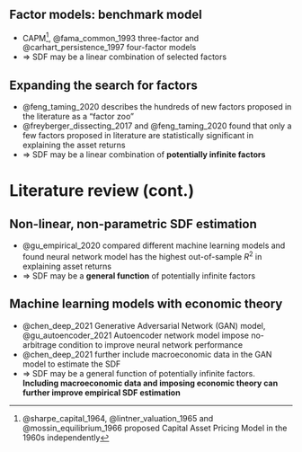 ## Factor models: benchmark model
  - CAPM^[@sharpe_capital_1964, @lintner_valuation_1965 and
    @mossin_equilibrium_1966 proposed Capital Asset Pricing
    Model in the 1960s independently],
    @fama_common_1993 three-factor and
    @carhart_persistence_1997 four-factor models
  - $\Rightarrow$ SDF may be a linear combination of selected factors

## Expanding the search for factors
  - @feng_taming_2020 describes the hundreds of new factors
    proposed in the literature as a "factor zoo"
  - @freyberger_dissecting_2017 and @feng_taming_2020 found
    that only a few factors proposed in literature are
    statistically significant in explaining the asset
    returns
  - $\Rightarrow$ SDF may be a linear combination of
    **potentially infinite factors**

# Literature review (cont.)

## Non-linear, non-parametric SDF estimation
  - @gu_empirical_2020 compared different machine learning
    models and found neural network model has the highest
    out-of-sample $R^2$ in explaining asset returns
  - $\Rightarrow$ SDF may be a **general function** of potentially
    infinite factors

## Machine learning models with economic theory
  - @chen_deep_2021 Generative Adversarial Network (GAN)
    model, @gu_autoencoder_2021 Autoencoder network model
    impose no-arbitrage condition to improve neural network
    performance
  - @chen_deep_2021 further include macroeconomic data in
    the GAN model to estimate the SDF
  - $\Rightarrow$ SDF may be a general function of potentially
    infinite factors. **Including macroeconomic data and
    imposing economic theory
    can further improve empirical SDF estimation**
